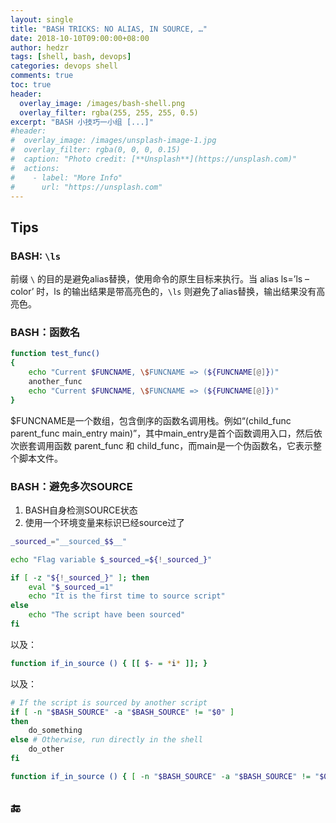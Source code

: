```yaml
---
layout: single
title: "BASH TRICKS: NO ALIAS, IN SOURCE, …"
date: 2018-10-10T09:00:00+08:00
author: hedzr
tags: [shell, bash, devops]
categories: devops shell
comments: true
toc: true
header:
  overlay_image: /images/bash-shell.png
  overlay_filter: rgba(255, 255, 255, 0.5)
excerpt: "BASH 小技巧一小组 [...]"
#header:
#  overlay_image: /images/unsplash-image-1.jpg
#  overlay_filter: rgba(0, 0, 0, 0.15)
#  caption: "Photo credit: [**Unsplash**](https://unsplash.com)"
#  actions:
#    - label: "More Info"
#      url: "https://unsplash.com"
---
```


## Tips

### BASH: `\ls`

前缀 `\` 的目的是避免alias替换，使用命令的原生目标来执行。当 alias ls=’ls –color’ 时，ls 的输出结果是带高亮色的，`\ls` 则避免了alias替换，输出结果没有高亮色。

### BASH：函数名

```bash
function test_func()
{
    echo "Current $FUNCNAME, \$FUNCNAME => (${FUNCNAME[@]})"
    another_func
    echo "Current $FUNCNAME, \$FUNCNAME => (${FUNCNAME[@]})"
}
```

$FUNCNAME是一个数组，包含倒序的函数名调用栈。例如“(child_func parent_func main_entry main)”，其中main_entry是首个函数调用入口，然后依次嵌套调用函数 parent_func 和 child_func，而main是一个伪函数名，它表示整个脚本文件。

### BASH：避免多次SOURCE

1. BASH自身检测SOURCE状态
2. 使用一个环境变量来标识已经source过了

```bash
_sourced_="__sourced_$$__"

echo "Flag variable $_sourced_=${!_sourced_}"

if [ -z "${!_sourced_}" ]; then
    eval "$_sourced_=1"
    echo "It is the first time to source script"
else
    echo "The script have been sourced"
fi
```

以及：

```bash
function if_in_source () { [[ $- = *i* ]]; }
```

以及：

```bash
# If the script is sourced by another script
if [ -n "$BASH_SOURCE" -a "$BASH_SOURCE" != "$0" ]
then
    do_something
else # Otherwise, run directly in the shell
    do_other
fi

function if_in_source () { [ -n "$BASH_SOURCE" -a "$BASH_SOURCE" != "$0" ]; }
```

## 🔚
